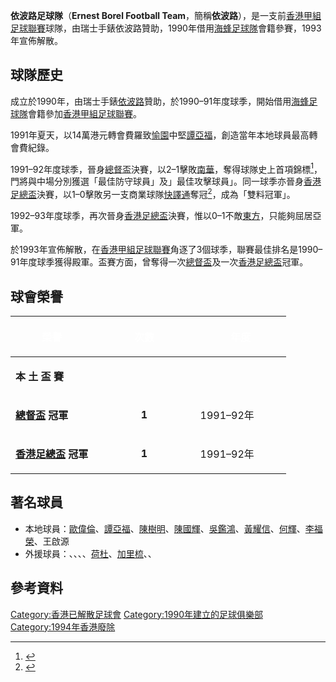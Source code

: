 {{Infobox football club
| clubname = 依波路
| image    = 
| fullname = 依波路足球隊
| nickname = 
| founded  = 1990年
| ground   = 
| city     = [[香港|香港]]
| capacity = 
| chairman = [[林偉華|林偉華]]
| manager  = 
| league   = 已解散
| season   = 
| position = 
}}

'''依波路足球隊'''（'''Ernest Borel Football Team'''，簡稱'''依波路'''），是一支前[[香港甲組足球聯賽|香港甲組足球聯賽]]球隊，由瑞士手錶依波路贊助，1990年借用[[海蜂足球隊|海蜂足球隊]]會籍參賽，1993年宣佈解散。

== 球隊歷史 ==
成立於1990年，由瑞士手錶[[依波路|依波路]]贊助，於1990–91年度球季，開始借用[[海蜂足球隊|海蜂足球隊]]會籍參加[[香港甲組足球聯賽|香港甲組足球聯賽]]。

1991年夏天，以14萬港元轉會費羅致[[愉園體育會|愉園]]中堅[[譚亞福|譚亞福]]，創造當年本地球員最高轉會費紀錄。

1991–92年度球季，晉身[[香港足球總督盃|總督盃]]決賽，以2–1擊敗[[南華足球隊|南華]]，奪得球隊史上首項錦標<ref>{{Cite web |url=http://www.rsssf.com/tablesh/hkviceroyhist.html |title=歷屆總督盃冠軍列表 |accessdate=2009-09-06 |archive-date=2012-09-01 |archive-url=https://www.webcitation.org/6AL8rm9Ux?url=http://www.rsssf.com/tablesh/hkviceroyhist.html |dead-url=no }}</ref>，門將{{tsl|en|Perry Suckling||索格寧}}與中場{{tsl|en|Craig Foster (footballer)||基力}}分別獲選「最佳防守球員」及」最佳攻擊球員」。同一球季亦晉身[[香港足總盃|香港足總盃]]決賽，以1–0擊敗另一支商業球隊[[花花足球會|快譯通]]奪冠<ref>{{Cite web |url=http://www.hkfa.com/zh-hk/match_cups.php?league_id=6&ly=2007-2008 |title=歷屆足總盃冠軍盟主名錄 |accessdate=2009-09-05 |archive-date=2012-10-23 |archive-url=https://web.archive.org/web/20121023125949/http://www.hkfa.com/zh-hk/match_cups.php?league_id=6&ly=2007-2008 |dead-url=no }}</ref>，成為「雙料冠軍」。

1992–93年度球季，再次晉身[[香港足總盃|香港足總盃]]決賽，惟以0–1不敵[[東方足球隊|東方]]，只能夠屈居亞軍。

於1993年宣佈解散，在[[香港甲組足球聯賽|香港甲組足球聯賽]]角逐了3個球季，聯賽最佳排名是1990–91年度球季獲得殿軍。盃賽方面，曾奪得一次[[香港足球總督盃|總督盃]]及一次[[香港足總盃|香港足總盃]]冠軍。

== 球會榮譽 ==
{| width=75% 
|- bgcolor=#0055A3
!width=30%|<font color="white"> '''榮譽'''
!width=5%|<font color="white"> '''次數'''
!!width=40%|<font color="white"> '''年度'''
|-
!colspan=6 bgcolor=#EFEFEF| '''本   土   盃   賽'''
|- bgcolor=#D0E7FF
|'''[[香港足球總督盃|總督盃]] 冠軍'''
|align=center|'''1'''
|1991–92年
|- bgcolor=#D0E7FF
|'''[[香港足總盃|香港足總盃]] 冠軍'''
|align=center|'''1'''
|1991–92年
|}

== 著名球員 ==
* 本地球員：[[歐偉倫|歐偉倫]]、[[譚亞福|譚亞福]]、[[陳樹明|陳樹明]]、[[陳國輝|陳國輝]]、[[吳鑑鴻|吳鑑鴻]]、[[黃耀信|黃耀信]]、[[何輝|何輝]]、[[李福榮|李福榮]]、王啟源
* 外援球員：{{tsl|en|Perry Suckling||索格寧}}、{{tsl|en|Craig Foster (footballer)||基力}}、{{tsl|en|Keith Thompson (footballer)||湯臣}}、{{tsl|en|Clive Goodyear||葛依亞}}、[[格連·荷杜|荷杜]]、[[加利·梳爾|加里梳]]、{{tsl|en|Tony Finnigan||費寧根}}、{{tsl|en|Dean Coney||干尼}}

== 參考資料 ==
{{reflist}}

[[Category:香港已解散足球會|Category:香港已解散足球會]]
[[Category:1990年建立的足球俱樂部|Category:1990年建立的足球俱樂部]]
[[Category:1994年香港廢除|Category:1994年香港廢除]]